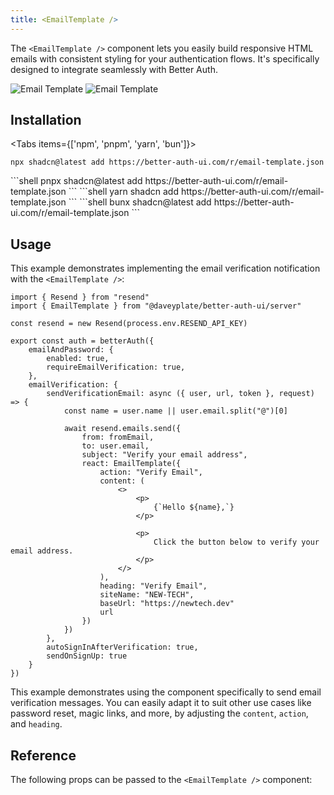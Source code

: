 ```yaml
---
title: <EmailTemplate />
---
```


The `<EmailTemplate />` component lets you easily build responsive HTML emails with consistent styling for your authentication flows. It's specifically designed to integrate seamlessly with Better Auth.

<img alt="Email Template" src="/screenshots/email-template-dark.png" className="rounded-xl hidden dark:block w-sm mt-0 mb-0" />
<img alt="Email Template" src="/screenshots/email-template-light.png" className="rounded-xl dark:hidden w-sm mt-0 mb-0" />

## Installation

<Tabs items={['npm', 'pnpm', 'yarn', 'bun']}>
  <Tab value="npm">
  ```shell
  npx shadcn@latest add https://better-auth-ui.com/r/email-template.json
  ```
  </Tab>
  <Tab value="pnpm">
  ```shell
  pnpx shadcn@latest add https://better-auth-ui.com/r/email-template.json
  ```
  </Tab>
  <Tab value="yarn">
  ```shell
  yarn shadcn add https://better-auth-ui.com/r/email-template.json
  ```
  </Tab>
  <Tab value="bun">
  ```shell
  bunx shadcn@latest add https://better-auth-ui.com/r/email-template.json
  ```
  </Tab>
</Tabs>

## Usage

This example demonstrates implementing the email verification notification with the `<EmailTemplate />`:

```tsx title="lib/auth.ts"
import { Resend } from "resend"
import { EmailTemplate } from "@daveyplate/better-auth-ui/server"

const resend = new Resend(process.env.RESEND_API_KEY)

export const auth = betterAuth({
    emailAndPassword: {
        enabled: true,
        requireEmailVerification: true,
    },
    emailVerification: {
        sendVerificationEmail: async ({ user, url, token }, request) => {
            const name = user.name || user.email.split("@")[0]

            await resend.emails.send({
                from: fromEmail,
                to: user.email,
                subject: "Verify your email address",
                react: EmailTemplate({
                    action: "Verify Email",
                    content: (
                        <>
                            <p>
                                {`Hello ${name},`}
                            </p>

                            <p>
                                Click the button below to verify your email address.
                            </p>
                        </>
                    ),
                    heading: "Verify Email",
                    siteName: "NEW-TECH",
                    baseUrl: "https://newtech.dev"
                    url
                })
            })
        },
        autoSignInAfterVerification: true,
        sendOnSignUp: true
    }
})
```

This example demonstrates using the component specifically to send email verification messages. You can easily adapt it to suit other use cases like password reset, magic links, and more, by adjusting the `content`, `action`, and `heading`.

## Reference

The following props can be passed to the `<EmailTemplate />` component:

<AutoTypeTable path="../src/components/email/email-template.tsx" name="EmailTemplateProps" />
